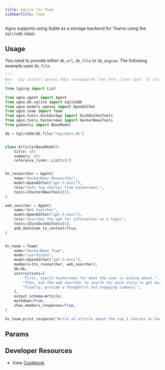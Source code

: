 ```yaml
---
title: Sqlite for Team
sidebarTitle: Team
---
```


Agno supports using Sqlite as a storage backend for Teams using the `SqliteDb` class.

## Usage

You need to provide either `db_url`, `db_file` or `db_engine`. The following example uses `db_file`.

```python sqlite_for_team.py
"""
Run: `pip install openai ddgs newspaper4k lxml_html_clean agno` to install the dependencies
"""
from typing import List

from agno.agent import Agent
from agno.db.sqlite import SqliteDb
from agno.models.openai import OpenAIChat
from agno.team import Team
from agno.tools.duckduckgo import DuckDuckGoTools
from agno.tools.hackernews import HackerNewsTools
from pydantic import BaseModel

db = SqliteDb(db_file="tmp/data.db")


class Article(BaseModel):
    title: str
    summary: str
    reference_links: List[str]


hn_researcher = Agent(
    name="HackerNews Researcher",
    model=OpenAIChat("gpt-5-mini"),
    role="Gets top stories from hackernews.",
    tools=[HackerNewsTools()],
)

web_searcher = Agent(
    name="Web Searcher",
    model=OpenAIChat("gpt-5-mini"),
    role="Searches the web for information on a topic",
    tools=[DuckDuckGoTools()],
    add_datetime_to_context=True,
)


hn_team = Team(
    name="HackerNews Team",
    mode="coordinate",
    model=OpenAIChat("gpt-5-mini"),
    members=[hn_researcher, web_searcher],
    db=db,
    instructions=[
        "First, search hackernews for what the user is asking about.",
        "Then, ask the web searcher to search for each story to get more information.",
        "Finally, provide a thoughtful and engaging summary.",
    ],
    output_schema=Article,
    markdown=True,
    show_members_responses=True,
)

hn_team.print_response("Write an article about the top 2 stories on hackernews")

```

## Params

<Snippet file="db-sqlite-params.mdx" /> 

## Developer Resources

- View [Cookbook](https://github.com/agno-agi/agno/tree/v2.0/cookbook/db/sqlite/sqlite_for_team.py)
